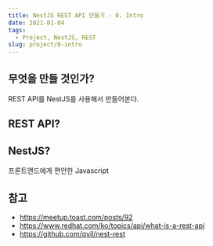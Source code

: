 ```yaml
---
title: NestJS REST API 만들기 - 0. Intro
date: 2021-01-04
tags:
  - Project, NestJS, REST
slug: project/0-intro
---
```


## 무엇을 만들 것인가?

REST API를 NestJS를 사용해서 만들어본다.

## REST API?

## NestJS?

프론트엔드에게 편안한 Javascript

## 참고

- https://meetup.toast.com/posts/92
- https://www.redhat.com/ko/topics/api/what-is-a-rest-api
- https://github.com/qvil/nest-rest
